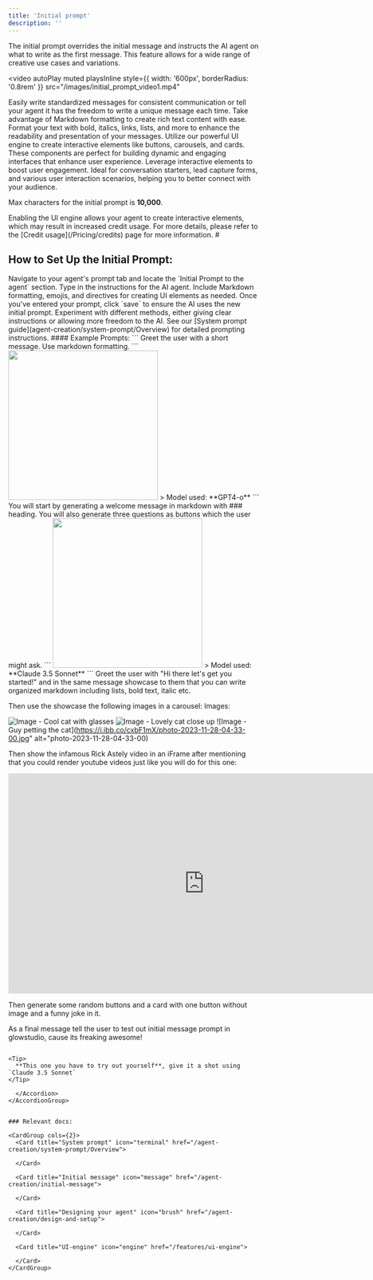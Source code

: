 ```yaml
---
title: 'Initial prompt'
description: ''
---
```



The initial prompt overrides the initial message and instructs the AI agent on what to write as the first message. This feature allows for a wide range of creative use cases and variations.

<video
  autoPlay
  muted
  playsInline
  style={{ width: '600px', borderRadius: '0.8rem' }}
  src="/images/initial_prompt_video1.mp4"
></video>



<Card title="Key Features:" icon="sparkles">
  <CardGroup cols={2}>
    <Card title="Standardized Messages" icon="message">
      Easily write standardized messages for consistent communication or tell your agent it has the freedom to write a unique message each time. 
    </Card>
    <Card title="Markdown Support" icon="markdown">
      Take advantage of Markdown formatting to create rich text content with ease. Format your text with bold, italics, links, lists, and more to enhance the readability and presentation of your messages.
    </Card>
    <Card title="UI Engine" icon="engine">
      Utilize our powerful UI engine to create interactive elements like buttons, carousels, and cards. These components are perfect for building dynamic and engaging interfaces that enhance user experience.
    </Card>
    <Card title="User Engagement" icon="users">
      Leverage interactive elements to boost user engagement. Ideal for conversation starters, lead capture forms, and various user interaction scenarios, helping you to better connect with your audience.
    </Card>
  </CardGroup>
</Card>


<Note>Max characters for the initial prompt is **10,000**.</Note>


<Warning>
 Enabling the UI engine allows your agent to create interactive elements, which may result in increased credit usage. For more details, please refer to the [Credit usage](/Pricing/credits) page for more information.
</Warning>
#



## How to Set Up the Initial Prompt:
<Steps>
  <Step title="Access the Initial Prompt Section">
    Navigate to your agent's prompt tab and locate the `Initial Prompt to the agent` section.
  </Step>
  <Step title="Enter Your Prompt">
    Type in the instructions for the AI agent. Include Markdown formatting, emojis, and directives for creating UI elements as needed.
  </Step>
  <Step title="Save Your Changes">
    Once you've entered your prompt, click `save` to ensure the AI uses the new initial prompt.
  </Step>
  <Step title="Test and Iterate">
    Experiment with different methods, either giving clear instructions or allowing more freedom to the AI. See our [System prompt guide](agent-creation/system-prompt/Overview) for detailed prompting instructions.
  </Step>
</Steps>
#### Example Prompts:

<AccordionGroup>
  <Accordion title="Standard Greeting (without UI-engine)">
    ```
    Greet the user with a short message.
    Use markdown formatting.
    ```
    <img style={{ borderRadius: '1.0rem' }} width="300" src="https://i.imgur.com/OXLXvuN.jpeg"/>
> Model used: **GPT4-o**
  </Accordion>
  <Accordion title="Interactive Greeting">
    ```
    You will start by generating a welcome message in markdown with ### heading.
    You will also generate three questions as buttons which the user might ask.
    ```
    <img style={{ borderRadius: '1.0rem' }} width="300" src="https://i.imgur.com/yRAdThb.png"/>
> Model used: **Claude 3.5 Sonnet**
  </Accordion>
  <Accordion title="The whole shabang (Warning: you might get rickrolled)">
    ```
    Greet the user with "Hi there let's get you started!" and in the same message showcase to them that you can write organized markdown including lists, bold text, italic etc.

Then use the showcase the following images in a carousel:
Images:

![Image - Cool cat with glasses](https://i.ibb.co/7GZGLBh/a5oyaaaaaaaaaa.png)
![Image - Lovely cat close up](https://i.ibb.co/kcTJppf/photo-2023-08-07-19-19-08.jpg)
![Image - Guy petting the cat](https://i.ibb.co/cxbF1mX/photo-2023-11-28-04-33-00.jpg" alt="photo-2023-11-28-04-33-00)

Then show the infamous Rick Astely video in an iFrame after mentioning that you could render youtube videos just like you will do for this one:
<iframe width="786" height="442" src="https://www.youtube.com/embed/dQw4w9WgXcQ" title="Rick Astley - Never Gonna Give You Up (Official Music Video)" frameborder="0" allow="accelerometer; autoplay; clipboard-write; encrypted-media; gyroscope; picture-in-picture; web-share" referrerpolicy="strict-origin-when-cross-origin" allowfullscreen></iframe>

Then generate some random buttons and a card with one button without image and a funny joke in it.

As a final message tell the user to test out initial message prompt in glowstudio, cause its freaking awesome!
```

<Tip>
  **This one you have to try out yourself**, give it a shot using `Claude 3.5 Sonnet`
</Tip>

  </Accordion>
</AccordionGroup>


### Relevant docs:

<CardGroup cols={2}>
  <Card title="System prompt" icon="terminal" href="/agent-creation/system-prompt/Overview">
    
  </Card>

  <Card title="Initial message" icon="message" href="/agent-creation/initial-message">
    
  </Card>
  
  <Card title="Designing your agent" icon="brush" href="/agent-creation/design-and-setup">
    
  </Card>

  <Card title="UI-engine" icon="engine" href="/features/ui-engine">
    
  </Card>
</CardGroup>